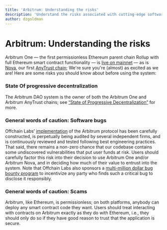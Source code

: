 ```yaml
---
title: 'Arbitrum: Understanding the risks'
description: 'Understand the risks associated with cutting-edge software development'
author: dzgoldman
---
```


# Arbitrum: Understanding the risks

Arbitrum One — the first permissionless Ethereum parent chain Rollup with full Ethereum smart contract functionality — is [live on mainnet](https://offchain.medium.com/mainnet-for-everyone-27ce0f67c85e) — as is [Nova](https://medium.com/offchainlabs/its-time-for-a-new-dawn-nova-is-open-to-the-public-a081df1e4ad2), our first [AnyTrust chain](/how-arbitrum-works/08-anytrust-protocol.mdx); We're sure you're (almost) as excited as we are!
Here are some risks you should know about before using the system:

### State Of progressive decentralization

The Arbitrum DAO system is the owner of both the Arbitrum One and Arbitrum AnyTrust chains; see [“State of Progressive Decentralization”](https://docs.arbitrum.foundation/state-of-progressive-decentralization) for more.

### General words of caution: Software bugs

Offchain Labs’ [implementation](https://github.com/OffchainLabs/nitro) of the Arbitrum protocol has been carefully constructed, is perpetually being audited by several independent firms, and is continuously reviewed and tested following best engineering practices.
That said, there remains a non-zero chance that our codebase contains some undiscovered vulnerabilities that put user funds at risk. Users should carefully factor this risk into their decision to use Arbitrum One and/or Arbitrum Nova, and in deciding how much of their value to entrust into the system. Note that Offchain Labs also sponsors a [multi-million dollar bug bounty program](https://immunefi.com/bounty/arbitrum/) to incentivize any party who finds such a critical bug to disclose it responsibly.

### General words of caution: Scams

Arbitrum, like Ethereum, is permissionless; on both platforms, anybody can deploy any smart contract code they want. Users should treat interacting with contracts on Arbitrum exactly as they do with Ethereum, i.e., they should only do so if they have good reason to trust that the application is secure.
